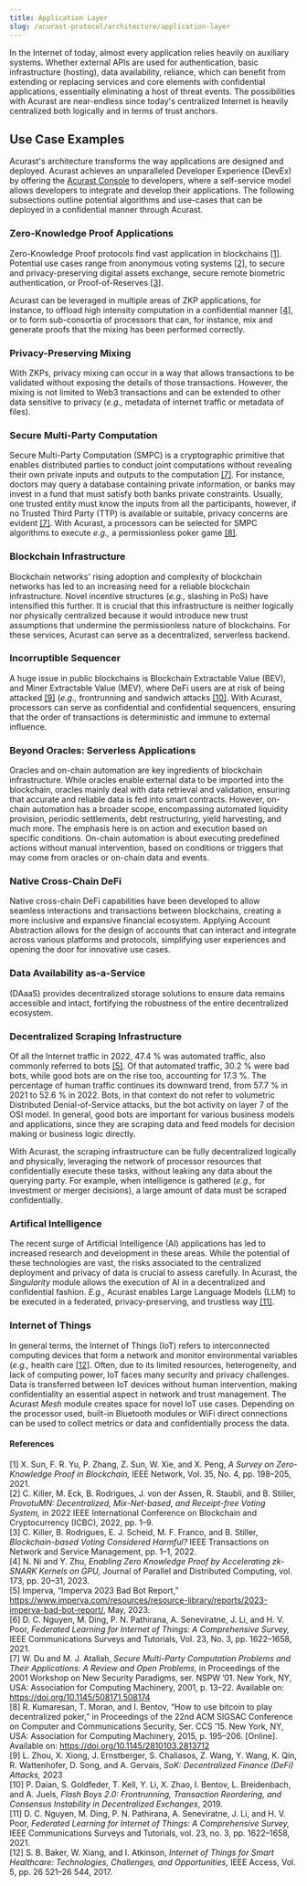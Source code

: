```yaml
---
title: Application Layer
slug: /acurast-protocol/architecture/application-layer
---
```



In the Internet of today, almost every application relies heavily on auxiliary systems. Whether external APIs are used for authentication, basic infrastructure (hosting), data availability, reliance, which can benefit from extending or replacing services and core elements with confidential applications, essentially eliminating a host of threat events. The possibilities with Acurast are near-endless since today's centralized Internet is heavily centralized both logically and in terms of trust anchors.

## Use Case Examples

Acurast's architecture transforms the way applications are designed and deployed. Acurast achieves an unparalleled Developer Experience (DevEx) by offering the [Acurast Console](https://console.acurast.com) to developers, where a self-service model allows developers to integrate and develop their applications. The following subsections outline potential algorithms and use-cases that can be deployed in a confidential manner through Acurast.

### Zero-Knowledge Proof Applications

Zero-Knowledge Proof protocols find vast application in blockchains [[1]](#references). Potential use cases range from anonymous voting systems [[2]](#references), to secure and privacy-preserving digital assets exchange, secure remote biometric authentication, or Proof-of-Reserves [[3]](#references).

Acurast can be leveraged in multiple areas of ZKP applications, for instance, to offload high intensity computation in a confidential manner [[4]](#references), or to form sub-consortia of processors that can, for instance, mix and generate proofs that the mixing has been performed correctly.

### Privacy-Preserving Mixing

With ZKPs, privacy mixing can occur in a way that allows transactions to be validated without exposing the details of those transactions. However, the mixing is not limited to Web3 transactions and can be extended to other data sensitive to privacy (_e.g.,_ metadata of internet traffic or metadata of files).

### Secure Multi-Party Computation

Secure Multi-Party Computation (SMPC) is a cryptographic primitive that enables distributed parties to conduct joint computations without revealing their own private inputs and outputs to the computation [[7]](#references). For instance, doctors may query a database containing private information, or banks may invest in a fund that must satisfy both banks private constraints. Usually, one trusted entity must know the inputs from all the participants, however, if no Trusted Third Party (TTP) is available or suitable, privacy concerns are evident [[7]](#references). With Acurast, a processors can be selected for SMPC algorithms to execute _e.g.,_ a permissionless poker game [[8]](#references).

### Blockchain Infrastructure

Blockchain networks' rising adoption and complexity of blockchain networks has led to an increasing need for a reliable blockchain infrastructure. Novel incentive structures (_e.g.,_ slashing in PoS) have intensified this further. It is crucial that this infrastructure is neither logically nor physically centralized because it would introduce new trust assumptions that undermine the permissionless nature of blockchains. For these services, Acurast can serve as a decentralized, serverless backend.

### Incorruptible Sequencer

A huge issue in public blockchains is Blockchain Extractable Value (BEV), and Miner Extractable Value (MEV), where DeFi users are at risk of being attacked [[9]](#references) (_e.g.,_ frontrunning and sandwich attacks [[10]](#references). With Acurast, processors can serve as confidential and confidential sequencers, ensuring that the order of transactions is deterministic and immune to external influence.

### Beyond Oracles: Serverless Applications

Oracles and on-chain automation are key ingredients of blockchain infrastructure. While oracles enable external data to be imported into the blockchain, oracles mainly deal with data retrieval and validation, ensuring that accurate and reliable data is fed into smart contracts. However, on-chain automation has a broader scope, encompassing automated liquidity provision, periodic settlements, debt restructuring, yield harvesting, and much more. The emphasis here is on action and execution based on specific conditions.
On-chain automation is about executing predefined actions without manual intervention, based on conditions or triggers that may come from oracles or on-chain data and events.

### Native Cross-Chain DeFi

Native cross-chain DeFi capabilities have been developed to allow seamless interactions and transactions between blockchains, creating a more inclusive and expansive financial ecosystem. Applying Account Abstraction allows for the design of accounts that can interact and integrate across various platforms and protocols, simplifying user experiences and opening the door for innovative use cases.

### Data Availability as-a-Service

(DAaaS) provides decentralized storage solutions to ensure data remains accessible and intact, fortifying the robustness of the entire decentralized ecosystem.

### Decentralized Scraping Infrastructure

Of all the Internet traffic in 2022, 47.4 % was automated traffic, also commonly referred to bots [[5]](#references). Of that automated traffic, 30.2 % were bad bots, while good bots are on the rise too, accounting for 17.3 %. The percentage of human traffic continues its downward trend, from 57.7 % in 2021 to 52.6 % in 2022. Bots, in that context do not refer to volumetric Distributed Denial-of-Service attacks, but the bot activity on layer 7 of the OSI model. In general, good bots are important for various business models and applications, since they are scraping data and feed models for decision making or business logic directly.

With Acurast, the scraping infrastructure can be fully decentralized logically and physically, leveraging the network of processor resources that confidentially execute these tasks, without leaking any data about the querying party. For example, when intelligence is gathered (_e.g.,_ for investment or merger decisions), a large amount of data must be scraped confidentially.

### Artifical Intelligence

The recent surge of Artificial Intelligence (AI) applications has led to increased research and development in these areas. While the potential of these technologies are vast, the risks associated to the centralized deployment and privacy of data is crucial to assess carefully. In Acurast, the _Singularity_ module allows the execution of AI in a decentralized and confidential fashion. _E.g.,_ Acurast enables Large Language Models (LLM) to be executed in a federated, privacy-preserving, and trustless way [[11]](#references).

### Internet of Things

In general terms, the Internet of Things (IoT) refers to interconnected computing devices that form a network and monitor environmental variables (_e.g.,_ health care [[12]](#references). Often, due to its limited resources, heterogeneity, and lack of computing power, IoT faces many security and privacy challenges. Data is transferred between IoT devices without human intervention, making confidentiality an essential aspect in network and trust management. The Acurast _Mesh_ module creates space for novel IoT use cases. Depending on the processor used, built-in Bluetooth modules or WiFi direct connections can be used to collect metrics or data and confidentially process the data.

#### References

[1] X. Sun, F. R. Yu, P. Zhang, Z. Sun, W. Xie, and X. Peng, _A Survey on Zero-Knowledge Proof in Blockchain,_ IEEE Network, Vol. 35, No. 4, pp. 198–205, 2021.  
[2] C. Killer, M. Eck, B. Rodrigues, J. von der Assen, R. Staubli, and B. Stiller, _ProvotuMN: Decentralized, Mix-Net-based, and Receipt-free Voting System,_ in 2022 IEEE International Conference on Blockchain and Cryptocurrency (ICBC), 2022, pp. 1–9.  
[3] C. Killer, B. Rodrigues, E. J. Scheid, M. F. Franco, and B. Stiller, _Blockchain-based Voting Considered Harmful?_ IEEE Transactions on Network and Service Management, pp. 1–1, 2022.  
[4] N. Ni and Y. Zhu, _Enabling Zero Knowledge Proof by Accelerating zk-SNARK Kernels on GPU,_ Journal of Parallel and Distributed Computing, vol. 173, pp. 20–31, 2023.  
[5] Imperva, “Imperva 2023 Bad Bot Report,” https://www.imperva.com/resources/resource-library/reports/2023-imperva-bad-bot-report/, May, 2023.  
[6] D. C. Nguyen, M. Ding, P. N. Pathirana, A. Seneviratne, J. Li, and H. V. Poor, _Federated Learning for Internet of Things: A Comprehensive Survey,_ IEEE Communications Surveys and Tutorials, Vol. 23, No. 3, pp. 1622–1658, 2021.  
[7] W. Du and M. J. Atallah, _Secure Multi-Party Computation Problems and Their Applications: A Review and Open Problems,_ in Proceedings of the 2001 Workshop on New Security Paradigms, ser. NSPW ’01. New York, NY, USA: Association for Computing Machinery, 2001, p. 13–22. Available on: https://doi.org/10.1145/508171.508174  
[8] R. Kumaresan, T. Moran, and I. Bentov, “How to use bitcoin to play decentralized poker,” in Proceedings of the 22nd ACM SIGSAC Conference on Computer and Communications Security, Ser. CCS ’15. New York, NY, USA: Association for Computing Machinery, 2015, p. 195–206. [Online]. Available on: https://doi.org/10.1145/2810103.2813712  
[9] L. Zhou, X. Xiong, J. Ernstberger, S. Chaliasos, Z. Wang, Y. Wang, K. Qin, R. Wattenhofer, D. Song, and A. Gervais, _SoK: Decentralized Finance (DeFi) Attacks,_ 2023  
[10] P. Daian, S. Goldfeder, T. Kell, Y. Li, X. Zhao, I. Bentov, L. Breidenbach, and A. Juels, _Flash Boys 2.0: Frontrunning, Transaction Reordering, and Consensus Instability in Decentralized Exchanges_, 2019.  
[11] D. C. Nguyen, M. Ding, P. N. Pathirana, A. Seneviratne, J. Li, and H. V. Poor, _Federated Learning for Internet of Things: A Comprehensive Survey,_ IEEE Communications Surveys and Tutorials, vol. 23, no. 3, pp. 1622–1658, 2021.  
[12] S. B. Baker, W. Xiang, and I. Atkinson, _Internet of Things for Smart Healthcare: Technologies, Challenges, and Opportunities,_ IEEE Access, Vol. 5, pp. 26 521–26 544, 2017.
